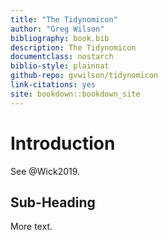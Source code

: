 ```yaml
--- 
title: "The Tidynomicon"
author: "Greg Wilson"
bibliography: book.bib
description: The Tidynomicon
documentclass: nostarch
biblio-style: plainnat
github-repo: gvwilson/tidynomicon
link-citations: yes
site: bookdown::bookdown_site
---
```


# Introduction

See @Wick2019.

## Sub-Heading

More text.